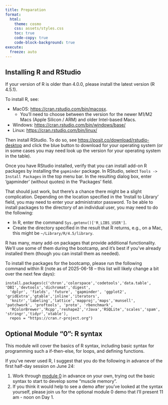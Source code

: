 ```yaml
---
title: Preparation
format:
  html:
    theme: cosmo
    css: assets/styles.css
    toc: true
    code-copy: true
    code-block-background: true
execute:
  freeze: auto
---
```


## Installing R and RStudio

If your version of R is older than 4.0.0, please install the latest version (R 4.5.1). 

To install R, see:

  * MacOS: [https://cran.rstudio.com/bin/macosx](https://cran.rstudio.com/bin/macosx).
    - You'll need to choose between the version for the newer M1/M2 Macs (Apple Silicon / ARM) and older Intel-based Macs.
  * Windows: [https://cran.rstudio.com/bin/windows/base/](https://cran.rstudio.com/bin/windows/base)
  * Linux: [https://cran.rstudio.com/bin/linux/](https://cran.rstudio.com/bin/linux/)

Then install RStudio. To do so, see [https://posit.co/download/rstudio-desktop](https://posit.co/download/rstudio-desktop) and click the blue button to download for your operating system (or in some cases you may need look up the version for your operating system in the table).

Once you have RStudio installed, verify that you can install add-on R packages by installing the `gapminder` package. In RStudio, select `Tools -> Install Packages` in the top menu bar. In the resulting dialog box, enter 'gapminder' (without quotes) in the 'Packages' field.

That should just work, but there's a chance there might be a slight complication. Depending on the location specified in the 'Install to Library' field, you may need to enter your administrator password. To be able to install packages to the directory of an individual user, you may need to do the following:

  * In R, enter the command `Sys.getenv()['R_LIBS_USER']`.
  * Create the directory specified in the result that R returns, e.g., on a Mac, this might be `~/Library/R/4.5/library`.

R has many, many add-on packages that provide additional functionality. We'll use some of them during the bootcamp, and it's best if you've already installed them (though you can install them as needed).


To install the packages for the bootcamp, please run the following command within R (note as of 2025-06-18 -- this list will likely change a bit over the next few days):

```
install.packages(c('chron','colorspace','codetools','data.table', 'DBI','devtools','dichromat','digest',
  'dplyr', 'fields', 'future', 'gapminder', 'ggplot2', 'gridExtra','gtable','inline','iterators',
  'knitr','labeling','lattice','mapproj','maps','munsell', 'patchwork', 'proftools', 'proto', 'rbenchmark',
  'RColorBrewer','Rcpp','reshape2','rJava','RSQLite','scales','spam', 'stringr','tidyr','xtable'),
  repos = "https://cran.r-project.org")
```

## Optional Module "0": R syntax

This module will cover  the basics of R syntax, including basic syntax for programming such a if-then-else, for loops, and defining functions.

If you've never used R, I suggest that you do the following in advance of the first half-day session on June 24:

 1. Work through [module 0](units/intro.qmd) in advance on your own, trying out the basic syntax to start to develop some "muscle memory".
 2. If you think it would help to see a demo after you've looked at the syntax yourself, please join us for the optional module 0 demo that I'll present 11 am - noon on Day 1.

